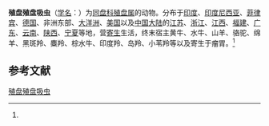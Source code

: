 {{Speciesbox
| name = 殖盘殖盘吸虫
| status = 
| status_system = 
| image = 
| genus = Cotylophoron
| species = cotylophorum
| authority = (Fischoeder, 1901)<ref name='id9977'>{{cite web| url =http://www.bioinfo.cn/db05/BjdwSpecies.php?action=view&id=9977| title =殖盘殖盘吸虫| work =《中国动物物种编目数据库》| publisher =中国科学院微生物研究所| author =中国科学院动物研究所| accessdate =2009-04-16| deadurl =yes| archiveurl =https://web.archive.org/web/20131203122335/http://www.bioinfo.cn/db05/BjdwSpecies.php?action=view| archivedate =2013-12-03}}</ref>
}}

'''殖盘殖盘吸虫'''（[[学名|学名]]：{{lang|la|''Cotylophoron cotylophorum''}}）为[[同盘科|同盘科]][[殖盘属|殖盘属]]的动物。分布于[[印度|印度]]、[[印度尼西亚|印度尼西亚]]、[[菲律宾|菲律宾]]、[[德国|德国]]、非洲东部、[[大洋洲|大洋洲]]、[[美国|美国]]以及[[中国大陆|中国大陆]]的[[江苏|江苏]]、[[浙江|浙江]]、[[江西|江西]]、[[福建|福建]]、[[广东|广东]]、[[云南|云南]]、[[陕西|陕西]]、[[宁夏|宁夏]]等地，营[[寄生|寄生]]生活，终末宿主黄牛、水牛、山羊、骆驼、绵羊、黑斑羚、麋羚、棕水牛、印度羚、岛羚、小苇羚等以及寄生于瘤胃。<ref name='id9977'/>

== 参考文献 ==
{{reflist}}

{{Wikispecies|Cotylophoron cotylophorum}}
{{Taxonbar|from=Q11125259}}

[[Category:殖盘属|殖盘殖盘吸虫]]


{{吸虫小作品}}